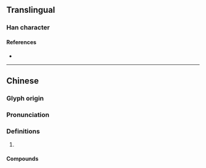 {{character info/new}}
==Translingual==

===Han character===
{{Han char|rn=60|rad=彳|as=12|sn=15|four=28240|canj=HOFBK|ids=⿰彳敝}}

====References====
* {{Han ref|kx=0371.070|dkj=10242|dj=0698.030|hdz=20842.060|uh=5FB6|ud=24502|bh=E1C1|bd=57793}}

----

==Chinese==
{{zh-forms}}

===Glyph origin===
{{Han etym|敝}}

===Pronunciation===
{{zh-pron
|m=bié
|c=pit3
|cat=
}}

===Definitions===
{{zh-hanzi}}

# {{rfdef|lang=zh}}

====Compounds====
{{zh-der|徶㣯}}